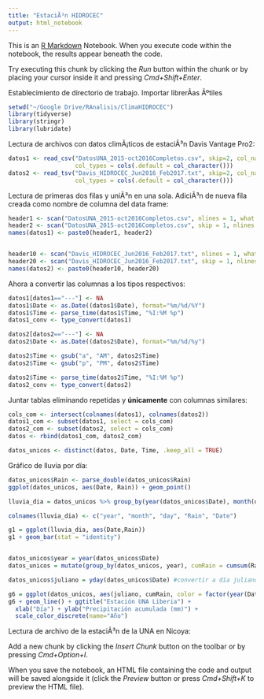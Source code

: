 ```yaml
---
title: "EstaciÃ³n HIDROCEC"
output: html_notebook
---
```


This is an [R Markdown](http://rmarkdown.rstudio.com) Notebook. When you execute code within the notebook, the results appear beneath the code. 

Try executing this chunk by clicking the *Run* button within the chunk or by placing your cursor inside it and pressing *Cmd+Shift+Enter*. 

Establecimiento de directorio de trabajo.
Importar librerÃ­as Ãºtiles
```r

setwd("~/Google Drive/RAnalisis/ClimaHIDROCEC")
library(tidyverse)
library(stringr)
library(lubridate)
```


Lectura de archivos con datos climÃ¡ticos de estaciÃ³n Davis Vantage Pro2:
```r
datos1 <- read_csv("DatosUNA_2015-oct2016Completos.csv", skip=2, col_names = FALSE, 
                   col_types = cols(.default = col_character()))
datos2 <- read_tsv("Davis_HIDROCEC_Jun2016_Feb2017.txt", skip=2, col_names = FALSE, 
                   col_types = cols(.default = col_character()))
```

Lectura de primeras dos filas y uniÃ³n en una sola. AdiciÃ³n de nueva fila creada como nombre de columna del data frame:
```r
header1 <- scan("DatosUNA_2015-oct2016Completos.csv", nlines = 1, what = character(), sep = ",") 
header2 <- scan("DatosUNA_2015-oct2016Completos.csv", skip = 1, nlines = 1, what = character(), sep = ",") 
names(datos1) <- paste0(header1, header2)


header10 <- scan("Davis_HIDROCEC_Jun2016_Feb2017.txt", nlines = 1, what = character(), sep = "\t")
header20 <- scan("Davis_HIDROCEC_Jun2016_Feb2017.txt", skip = 1, nlines = 1, what = character(), sep = "\t") 
names(datos2) <- paste0(header10, header20)
```

Ahora a convertir las columnas a los tipos respectivos:
```r
datos1[datos1=="---"] <- NA
datos1$Date <- as.Date((datos1$Date), format="%m/%d/%Y")
datos1$Time <- parse_time(datos1$Time, "%I:%M %p")
datos1_conv <- type_convert(datos1)

datos2[datos2=="---"] <- NA
datos2$Date <- as.Date((datos2$Date), format="%m/%d/%y")

datos2$Time <- gsub("a", "AM", datos2$Time)
datos2$Time <- gsub("p", "PM", datos2$Time)

datos2$Time <- parse_time(datos2$Time, "%I:%M %p")
datos2_conv <- type_convert(datos2)
```

Juntar tablas eliminando repetidas y **únicamente** con columnas similares:
```r
cols_com <- intersect(colnames(datos1), colnames(datos2))
datos1_com <- subset(datos1, select = cols_com)
datos2_com <- subset(datos2, select = cols_com)
datos <- rbind(datos1_com, datos2_com)

datos_unicos <- distinct(datos, Date, Time, .keep_all = TRUE)
```

Gráfico de lluvia por día:
```r
datos_unicos$Rain <- parse_double(datos_unicos$Rain)
ggplot(datos_unicos, aes(Date, Rain)) + geom_point()

lluvia_dia = datos_unicos %>% group_by(year(datos_unicos$Date), month(datos_unicos$Date), day(datos_unicos$Date)) %>% summarise(sum(Rain), Date = first(Date))

colnames(lluvia_dia) <- c("year", "month", "day", "Rain", "Date")

g1 = ggplot(lluvia_dia, aes(Date,Rain))
g1 + geom_bar(stat = "identity")


datos_unicos$year = year(datos_unicos$Date)
datos_unicos = mutate(group_by(datos_unicos, year), cumRain = cumsum(Rain))

datos_unicos$juliano = yday(datos_unicos$Date) #convertir a día juliano

g6 = ggplot(datos_unicos, aes(juliano, cumRain, color = factor(year(Date))))
g6 + geom_line() + ggtitle("Estación UNA Liberia") +
  xlab("Día") + ylab("Precipitación acumulada (mm)") +
  scale_color_discrete(name="Año")

```


Lectura de archivo de la estaciÃ³n de la UNA en Nicoya:


Add a new chunk by clicking the *Insert Chunk* button on the toolbar or by pressing *Cmd+Option+I*.

When you save the notebook, an HTML file containing the code and output will be saved alongside it (click the *Preview* button or press *Cmd+Shift+K* to preview the HTML file).
